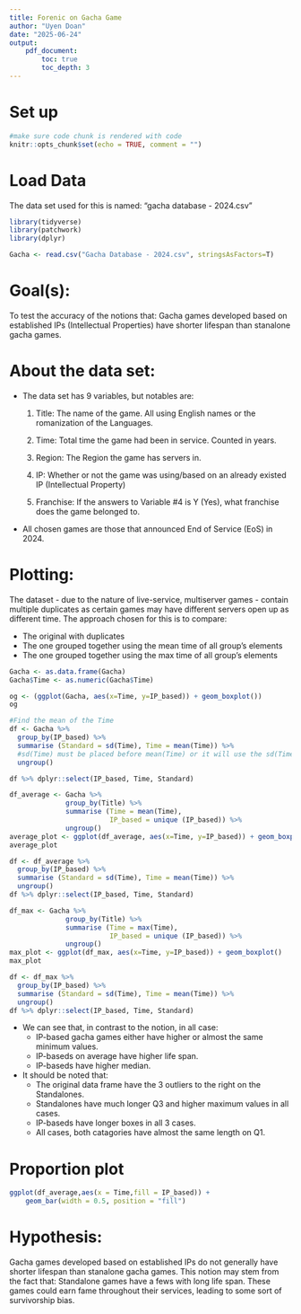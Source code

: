 ```yaml
---
title: Forenic on Gacha Game
author: "Uyen Doan"
date: "2025-06-24"
output:
    pdf_document: 
        toc: true
        toc_depth: 3
---
```


# Set up
```r
#make sure code chunk is rendered with code
knitr::opts_chunk$set(echo = TRUE, comment = "")
```

# Load Data
The data set used for this is named: "gacha database - 2024.csv"
```r
library(tidyverse)
library(patchwork)
library(dplyr)

Gacha <- read.csv("Gacha Database - 2024.csv", stringsAsFactors=T) 

```
# Goal(s):
To test the accuracy of the notions that: Gacha games developed based on established IPs (Intellectual Properties) have shorter lifespan than stanalone gacha games.


# About the data set:
- The data set has 9 variables, but notables are:

  1. Title:
The name of the game.
All using English names or the romanization of the Languages.

  2. Time:
Total time the game had been in service.
Counted in years.

  3. Region:
The Region the game has servers in.

  4. IP:
Whether or not the game was using/based on an already existed IP (Intellectual Property)

  5. Franchise:
If the answers to Variable #4 is Y (Yes), what franchise does the game belonged to.

- All chosen games are those that announced End of Service (EoS) in 2024.


# Plotting:

The dataset - due to the nature of live-service, multiserver games - contain multiple duplicates as certain games may have different servers open up as different time. The approach chosen for this is to compare:

- The original with duplicates
- The one grouped together using the mean time of all group's elements
- The one grouped together using the max time of all group's elements

```r
Gacha <- as.data.frame(Gacha)
Gacha$Time <- as.numeric(Gacha$Time)

og <- (ggplot(Gacha, aes(x=Time, y=IP_based)) + geom_boxplot()) 
og  

#Find the mean of the Time  
df <- Gacha %>%
  group_by(IP_based) %>%
  summarise (Standard = sd(Time), Time = mean(Time)) %>%
  #sd(Time) must be placed before mean(Time) or it will use the sd(Time) instead
  ungroup()

df %>% dplyr::select(IP_based, Time, Standard)
```

```r
df_average <- Gacha %>%
              group_by(Title) %>%
              summarise (Time = mean(Time),
                         IP_based = unique (IP_based)) %>%
              ungroup()
average_plot <- ggplot(df_average, aes(x=Time, y=IP_based)) + geom_boxplot()
average_plot

df <- df_average %>%
  group_by(IP_based) %>%
  summarise (Standard = sd(Time), Time = mean(Time)) %>%
  ungroup()
df %>% dplyr::select(IP_based, Time, Standard)

``` 

```r
df_max <- Gacha %>%
              group_by(Title) %>%
              summarise (Time = max(Time),
                         IP_based = unique (IP_based)) %>%
              ungroup()
max_plot <- ggplot(df_max, aes(x=Time, y=IP_based)) + geom_boxplot() 
max_plot

df <- df_max %>%
  group_by(IP_based) %>%
  summarise (Standard = sd(Time), Time = mean(Time)) %>%
  ungroup()
df %>% dplyr::select(IP_based, Time, Standard)
```


- We can see that, in contrast to the notion, in all case:
  - IP-based gacha games either have higher or almost the same minimum values.
  - IP-baseds on average have higher life span.
  - IP-baseds have higher median.
  
- It should be noted that:
  - The original data frame have the 3 outliers to the right on the Standalones.
  - Standalones have much longer Q3 and higher maximum values in all cases.
  - IP-baseds have longer boxes in all 3 cases.
  - All cases, both catagories have almost the same length on Q1.

# Proportion plot 
```r
ggplot(df_average,aes(x = Time,fill = IP_based)) + 
    geom_bar(width = 0.5, position = "fill")
```



# Hypothesis:

 Gacha games developed based on established IPs do not generally have shorter lifespan than stanalone gacha games. This notion may stem from the fact that:  Standalone games have a fews with long life span. These games could earn fame throughout their services, leading to some sort of survivorship bias. 
